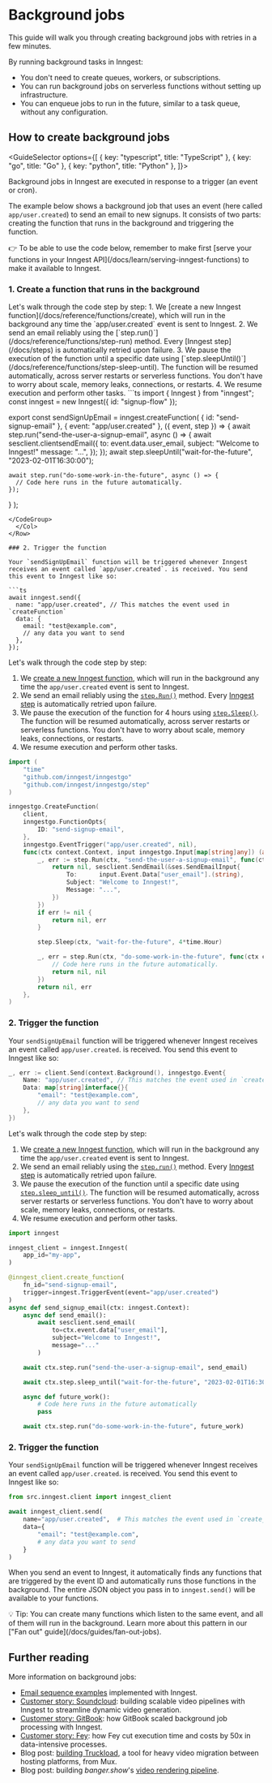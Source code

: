 

# Background jobs
This guide will walk you through creating background jobs with retries in a few minutes.

By running background tasks in Inngest:

- You don't need to create queues, workers, or subscriptions.
- You can run background jobs on serverless functions without setting up infrastructure.
- You can enqueue jobs to run in the future, similar to a task queue, without any configuration.

## How to create background jobs

<GuideSelector
  options={[
    { key: "typescript", title: "TypeScript" },
    { key: "go", title: "Go" },
    { key: "python", title: "Python" },
  ]}>

Background jobs in Inngest are executed in response to a trigger (an event or cron).

The example below shows a background job that uses an event (here called `app/user.created`) to send an email to new signups. It consists of two parts: creating the function that runs in the background and triggering the function.

<aside>
👉 To be able to use the code below, remember to make first [serve your functions in your Inngest API](/docs/learn/serving-inngest-functions) to make it available to Inngest.
</aside>

### 1. Create a function that runs in the background

<GuideSection show="typescript">
<Row>
  <Col>
Let's walk through the code step by step:
1. We [create a new Inngest function](/docs/reference/functions/create), which will run in the background any time the `app/user.created` event is sent to Inngest.
2. We send an email reliably using the [`step.run()`](/docs/reference/functions/step-run) method. Every [Inngest step](/docs/steps) is automatically retried upon failure.
3. We pause the execution of the function until a specific date using [`step.sleepUntil()`](/docs/reference/functions/step-sleep-until). The function will be resumed automatically, across server restarts or serverless functions. You don't have to worry about scale, memory leaks, connections, or restarts.
4. We resume execution and perform other tasks.
  </Col>
<Col>
<CodeGroup>
```ts
import { Inngest } from "inngest";
const inngest = new Inngest({ id: "signup-flow" });

export const sendSignUpEmail = inngest.createFunction(
  { id: "send-signup-email" },
  { event: "app/user.created" },
  ({ event, step }) => {
    await step.run("send-the-user-a-signup-email", async () => {
      await sesclient.clientsendEmail({
        to: event.data.user_email,
        subject: "Welcome to Inngest!"
        message: "...",
      });
    });
    await step.sleepUntil("wait-for-the-future", "2023-02-01T16:30:00");

    await step.run("do-some-work-in-the-future", async () => {
      // Code here runs in the future automatically.
    });
  }
);
```
</CodeGroup>
  </Col>
</Row>

### 2. Trigger the function

Your `sendSignUpEmail` function will be triggered whenever Inngest receives an event called `app/user.created`. is received. You send this event to Inngest like so:

```ts
await inngest.send({
  name: "app/user.created", // This matches the event used in `createFunction`
  data: {
    email: "test@example.com",
    // any data you want to send
  },
});
```

</GuideSection>
<GuideSection show="go">

Let's walk through the code step by step:
1. We [create a new Inngest function](https://pkg.go.dev/github.com/inngest/inngestgo#CreateFunction), which will run in the background any time the `app/user.created` event is sent to Inngest.
2. We send an email reliably using the [`step.Run()`](https://pkg.go.dev/github.com/inngest/inngestgo@v0.7.4/step#Run) method. Every [Inngest step](/docs/steps) is automatically retried upon failure.
3. We pause the execution of the function for 4 hours using [`step.Sleep()`](https://pkg.go.dev/github.com/inngest/inngestgo@v0.7.4/step#Sleep). The function will be resumed automatically, across server restarts or serverless functions. You don't have to worry about scale, memory leaks, connections, or restarts.
4. We resume execution and perform other tasks.

```go
import (
    "time"
    "github.com/inngest/inngestgo"
    "github.com/inngest/inngestgo/step"
)

inngestgo.CreateFunction(
	client,
	inngestgo.FunctionOpts{
		ID: "send-signup-email",
	},
	inngestgo.EventTrigger("app/user.created", nil),
	func(ctx context.Context, input inngestgo.Input[map[string]any]) (any, error) {
		_, err := step.Run(ctx, "send-the-user-a-signup-email", func(ctx context.Context) (any, error) {
			return nil, sesclient.SendEmail(&ses.SendEmailInput{
				To:      input.Event.Data["user_email"].(string),
				Subject: "Welcome to Inngest!",
				Message: "...",
			})
		})
		if err != nil {
			return nil, err
		}

		step.Sleep(ctx, "wait-for-the-future", 4*time.Hour)

		_, err = step.Run(ctx, "do-some-work-in-the-future", func(ctx context.Context) (any, error) {
			// Code here runs in the future automatically.
			return nil, nil
		})
		return nil, err
	},
)
```

### 2. Trigger the function

Your `sendSignUpEmail` function will be triggered whenever Inngest receives an event called `app/user.created`. is received. You send this event to Inngest like so:

```go
_, err := client.Send(context.Background(), inngestgo.Event{
    Name: "app/user.created", // This matches the event used in `createFunction`
    Data: map[string]interface{}{
        "email": "test@example.com",
        // any data you want to send
    },
})
```

</GuideSection>
<GuideSection show="python">

Let's walk through the code step by step:
1. We [create a new Inngest function](/docs/reference/python/functions/create), which will run in the background any time the `app/user.created` event is sent to Inngest.
2. We send an email reliably using the [`step.run()`](/docs/reference/python/steps/run) method. Every [Inngest step](/docs/steps) is automatically retried upon failure.
3. We pause the execution of the function until a specific date using [`step.sleep_until()`](/docs/reference/python/steps/sleep-until). The function will be resumed automatically, across server restarts or serverless functions. You don't have to worry about scale, memory leaks, connections, or restarts.
4. We resume execution and perform other tasks.

```python
import inngest

inngest_client = inngest.Inngest(
    app_id="my-app",
)

@inngest_client.create_function(
    fn_id="send-signup-email",
    trigger=inngest.TriggerEvent(event="app/user.created")
)
async def send_signup_email(ctx: inngest.Context):
    async def send_email():
        await sesclient.send_email(
            to=ctx.event.data["user_email"],
            subject="Welcome to Inngest!",
            message="..."
        )

    await ctx.step.run("send-the-user-a-signup-email", send_email)

    await ctx.step.sleep_until("wait-for-the-future", "2023-02-01T16:30:00")

    async def future_work():
        # Code here runs in the future automatically
        pass

    await ctx.step.run("do-some-work-in-the-future", future_work)
```


### 2. Trigger the function

Your `sendSignUpEmail` function will be triggered whenever Inngest receives an event called `app/user.created`. is received. You send this event to Inngest like so:

```python
from src.inngest.client import inngest_client

await inngest_client.send(
    name="app/user.created",  # This matches the event used in `create_function`
    data={
        "email": "test@example.com",
        # any data you want to send
    }
)
```

</GuideSection>

When you send an event to Inngest, it automatically finds any functions that are triggered by the event ID and automatically runs those functions in the background. The entire JSON object you pass in to `inngest.send()` will be available to your functions.

<Callout>
💡 Tip: You can create many functions which listen to the same event, and all of them will run in the background. Learn more about this pattern in our ["Fan out" guide](/docs/guides/fan-out-jobs).
</Callout>

</GuideSelector>

## Further reading

More information on background jobs:
- [Email sequence examples](/docs/examples/email-sequence) implemented with Inngest.
- [Customer story: Soundcloud](/customers/soundcloud): building scalable video pipelines with Inngest to streamline dynamic video generation.
- [Customer story: GitBook](/customers/gitbook): how GitBook scaled background job processing with Inngest.
- [Customer story: Fey](/customers/fey): how Fey cut execution time and costs by 50x in data-intensive processes.
- Blog post: [building Truckload](/blog/mux-migrating-video-collections), a tool for heavy video migration between hosting platforms, from Mux.
- Blog post: building _banger.show_'s [video rendering pipeline](/blog/banger-video-rendering-pipeline).